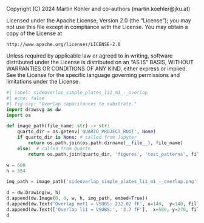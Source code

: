 ::: {.content-hidden}
Copyright (C) 2024 Martin Köhler and co-authors (martin.koehler@jku.at)

Licensed under the Apache License, Version 2.0 (the "License");
you may not use this file except in compliance with the License.
You may obtain a copy of the License at

    http://www.apache.org/licenses/LICENSE-2.0

Unless required by applicable law or agreed to in writing, software
distributed under the License is distributed on an "AS IS" BASIS,
WITHOUT WARRANTIES OR CONDITIONS OF ANY KIND, either express or implied.
See the License for the specific language governing permissions and
limitations under the License.
:::

```python
#| label: sideoverlap_simple_plates_li1_m1_-_overlap
#| echo: false
#| fig-cap: "Overlap capacitances to substrate."
import drawsvg as dw
import os

def image_path(file_name: str) -> str:
    quarto_dir = os.getenv('QUARTO_PROJECT_ROOT', None)
    if quarto_dir is None: # called from Jupyter
        return os.path.join(os.path.dirname(__file__), file_name)
    else:  # called from Quarto
        return os.path.join(quarto_dir, 'figures', 'test_patterns', file_name)

w = 600
h = 354

img_path = image_path('sideoverlap_simple_plates_li1_m1_-_overlap.png')

d = dw.Drawing(w, h)
d.append(dw.Image(0, 0, w, h, img_path, embed=True))
d.append(dw.Text('Overlap met1 ↔︎ VSUBS: 232.02 fF', x=140,  y=140, fill='white', font_size=16))
d.append(dw.Text(['Overlap li1 ↔︎ VSUBS:', '3.7 fF'],  x=580, y=270, fill='white', font_size=16, text_anchor='end'))
d
```
